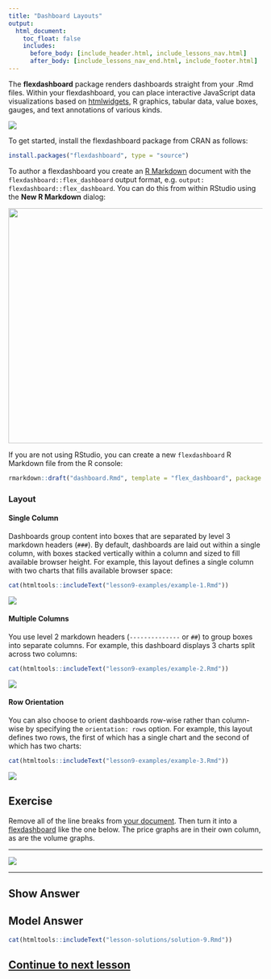 ```yaml
---
title: "Dashboard Layouts"
output:
  html_document:
    toc_float: false
    includes:
      before_body: [include_header.html, include_lessons_nav.html]
      after_body: [include_lessons_nav_end.html, include_footer.html]
---
```


The **flexdashboard** package renders dashboards straight from your .Rmd files. Within your flexdashboard, you can place interactive JavaScript data visualizations based on [htmlwidgets](http://www.htmlwidgets.org), R graphics, tabular data, value boxes, gauges, and text annotations of various kinds.

![](lesson-images/dashboardExamples.png)

To get started, install the flexdashboard package from CRAN as follows:

```r
install.packages("flexdashboard", type = "source")
```

To author a flexdashboard you create an [R Markdown](http://rmarkdown.rstudio.com) document with the `flexdashboard::flex_dashboard` output format, e.g. `output: flexdashboard::flex_dashboard`. You can do this from within RStudio using the **New R Markdown** dialog:

![](lesson-images/NewRMarkdown.png){width=579 height=465}

If you are not using RStudio, you can create a new `flexdashboard` R Markdown file from the R console:

```r
rmarkdown::draft("dashboard.Rmd", template = "flex_dashboard", package = "flexdashboard")
```

### Layout

#### Single Column

Dashboards group content into boxes that are separated by level 3 markdown headers (`###`). By default, dashboards are laid out within a single column, with boxes stacked vertically within a column and sized to fill available browser height. For example, this layout defines a single column with two charts that fills available browser space:

```r
cat(htmltools::includeText("lesson9-examples/example-1.Rmd"))
```

![](lesson-images/dashboardLayout1.png)

#### Multiple Columns

You use level 2 markdown headers (`--------------` or `##`) to group boxes into separate columns. For example, this dashboard displays 3 charts split across two columns:

```r
cat(htmltools::includeText("lesson9-examples/example-2.Rmd"))
```

![](lesson-images/dashboardLayout2.png)

#### Row Orientation

You can also choose to orient dashboards row-wise rather than column-wise by specifying the `orientation: rows` option. For example, this layout defines two rows, the first of which has a single chart and the second of which has two charts:

```r
cat(htmltools::includeText("lesson9-examples/example-3.Rmd"))
```

![](lesson-images/dashboardLayout3.png)

## Exercise

Remove all of the line breaks from [your document](lesson-exercises/exercise-9.Rmd). Then turn it into a [flexdashboard](http://rmarkdown.rstudio.com/flexdashboard/) like the one below. The price graphs are in their own column, as are the volume graphs.

***

![](lesson-images/dashboardDashboard.png)

***

## Show Answer

## Model Answer

```r
cat(htmltools::includeText("lesson-solutions/solution-9.Rmd"))
```

## [Continue to next lesson](lesson-10.html)
